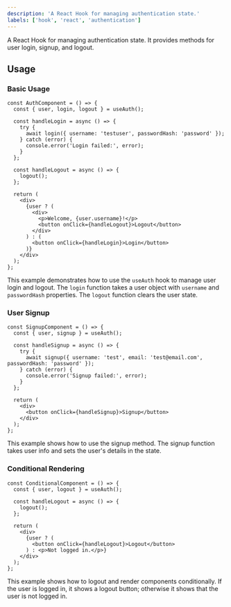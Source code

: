 ```yaml
---
description: 'A React Hook for managing authentication state.'
labels: ['hook', 'react', 'authentication']
---
```


A React Hook for managing authentication state. It provides methods for user login, signup, and logout.

## Usage

### Basic Usage

```tsx
const AuthComponent = () => {
  const { user, login, logout } = useAuth();

  const handleLogin = async () => {
    try {
      await login({ username: 'testuser', passwordHash: 'password' });
    } catch (error) {
      console.error('Login failed:', error);
    }
  };

  const handleLogout = async () => {
    logout();
  };

  return (
    <div>
      {user ? (
        <div>
          <p>Welcome, {user.username}!</p>
          <button onClick={handleLogout}>Logout</button>
        </div>
      ) : (
        <button onClick={handleLogin}>Login</button>
      )}
    </div>
  );
};
```

This example demonstrates how to use the `useAuth` hook to manage user login and logout. The `login` function takes a user object with `username` and `passwordHash` properties. The `logout` function clears the user state.

### User Signup

```tsx
const SignupComponent = () => {
  const { user, signup } = useAuth();

  const handleSignup = async () => {
    try {
      await signup({ username: 'test', email: 'test@email.com', passwordHash: 'password' });
    } catch (error) {
      console.error('Signup failed:', error);
    }
  };

  return (
    <div>
      <button onClick={handleSignup}>Signup</button>
    </div>
  );
};
```

This example shows how to use the signup method. The signup function takes user info and sets the user's details in the state.


### Conditional Rendering

```tsx
const ConditionalComponent = () => {
  const { user, logout } = useAuth();

  const handleLogout = async () => {
    logout();
  };

  return (
    <div>
      {user ? (
        <button onClick={handleLogout}>Logout</button>
      ) : <p>Not logged in.</p>}
    </div>
  );
};
```
This example shows how to logout and render components conditionally. If the user is logged in, it shows a logout button; otherwise it shows that the user is not logged in.
